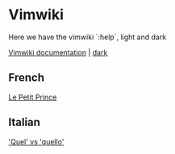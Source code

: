= Vimwiki =

Here we have the vimwiki `:help`, light and dark

[[local:vimwiki.txt.breve.htm|Vimwiki documentation]] | [[local:vimwiki.txt.dark.htm|dark]]

== French ==

[[le-petit-prince|Le Petit Prince]]

== Italian ==

[[quel-vs-quello|'Quel' vs 'quello']]


